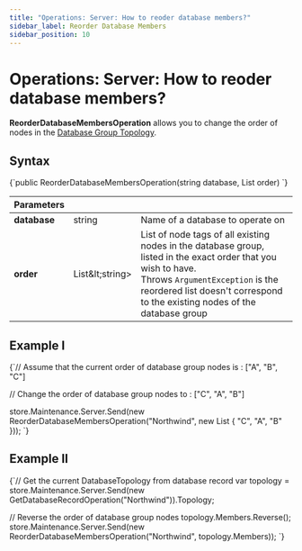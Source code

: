 ---
title: "Operations: Server: How to reoder database members?"
sidebar_label: Reorder Database Members
sidebar_position: 10
---




# Operations: Server: How to reoder database members?
<LanguageSwitcher supportedLanguages={supportedLanguages} />
<LanguageContent language="csharp">


**ReorderDatabaseMembersOperation** allows you to change the order of nodes in the [Database Group Topology](../../../studio/database/settings/manage-database-group).

## Syntax

<TabItem value="something" label="syntax">
<CodeBlock language="csharp">
{`public ReorderDatabaseMembersOperation(string database, List<string> order)
`}
</CodeBlock>
</TabItem>

| Parameters | | |
| ------------- | ------------- | ----- |
| **database** | string | Name of a database to operate on |
| **order** | List\&lt;string&gt; | List of node tags of all existing nodes in the database group, listed in the exact order that you wish to have. <br/> Throws `ArgumentException` is the reordered list doesn't correspond to the existing nodes of the database group |


## Example I

<TabItem value="something" label="example_1">
<CodeBlock language="csharp">
{`// Assume that the current order of database group nodes is : ["A", "B", "C"]

// Change the order of database group nodes to : ["C", "A", "B"]

store.Maintenance.Server.Send(new ReorderDatabaseMembersOperation("Northwind", 
    new List<string>
    \{
        "C", "A", "B"
    \}));
`}
</CodeBlock>
</TabItem>

## Example II

<TabItem value="something" label="example_2">
<CodeBlock language="csharp">
{`// Get the current DatabaseTopology from database record
var topology = store.Maintenance.Server.Send(new GetDatabaseRecordOperation("Northwind")).Topology;

// Reverse the order of database group nodes
topology.Members.Reverse();
store.Maintenance.Server.Send(new ReorderDatabaseMembersOperation("Northwind", topology.Members));
`}
</CodeBlock>
</TabItem>

</LanguageContent>